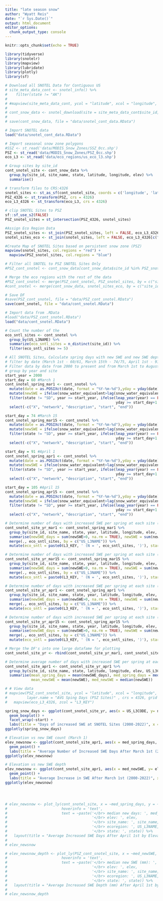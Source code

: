 ```yaml
---
title: "late season snow"
author: "Wyatt Reis"
date: "`r Sys.Date()`"
output: html_document
editor_options: 
  chunk_output_type: console
---
```


```r

knitr::opts_chunk$set(echo = TRUE)

library(tidyverse)
library(snotelr)
library(mapview)
library(lubridate)
library(plotly)
library(sf)
```

```r
# Download all SNOTEL Data for Contiguous US
# site_meta_data_cont <- snotel_info() %>%
#    filter(state != "AK")
# 
# #mapview(site_meta_data_cont, ycol = "latitude", xcol = "longitude", crs = 4326, grid = FALSE)
# 
# cont_snow_data <- snotel_download(site = site_meta_data_cont$site_id, internal = TRUE)
# 
# save(cont_snow_data, file = "data/snotel_cont_data.RData")
```

```r
# Import SNOTEL data 
load("data/snotel_cont_data.RData")

# Import seasonal snow zone polygons
#SSZ <- st_read('data/MODIS_Snow_Zones/SSZ_0cc.shp')
PSZ <- st_read('data/MODIS_Snow_Zones/PSZ_0cc.shp') 
eco_L3 <- st_read('data/eco_regions/us_eco_l3.shp')
```

```r
# Group sites by site_id
cont_snotel_site <- cont_snow_data %>%
  group_by(site_id, site_name, state, latitude, longitude, elev) %>%
  summarise()

# transform files to CRS:4326
snotel_sites <- st_as_sf(cont_snotel_site, coords = c('longitude', 'latitude'), crs = 4326)
PSZ_4326 <- st_transform(PSZ, crs = 4326)
eco_L3_4326 <- st_transform(eco_L3, crs = 4326)

# clip SNOTEL Sites to PSZ
sf::sf_use_s2(FALSE)
PSZ_snotel_sites = st_intersection(PSZ_4326, snotel_sites)

#Assign Eco Region Data
PSZ_snotel_sites <- st_join(PSZ_snotel_sites, left = FALSE, eco_L3_4326[c("US_L3NAME", "US_L3CODE", "L3_KEY")])
snotel_sites_eco <- st_join(snotel_sites, left = FALSE, eco_L3_4326[c("US_L3NAME", "US_L3CODE", "L3_KEY")])

#Create Map of SNOTEL Sites based on persistent snow zone (PSZ)
mapview(snotel_sites, col.regions = "red") +
  mapview(PSZ_snotel_sites, col.regions = "blue")
```

```r
# Filter all SNOTEL to PSZ SNOTEL Sites Only
#PSZ_cont_snotel <- cont_snow_data[cont_snow_data$site_id %in% PSZ_snotel_sites$site_id,]

# Merge the eco regions with the rest of the data
#PSZ_cont_snotel <- merge(PSZ_cont_snotel, PSZ_snotel_sites, by = c("site_id", "site_name", "state", "elev"))
#cont_snotel <- merge(cont_snow_data, snotel_sites_eco, by = c("site_id", "site_name", "state", "elev"))

# Save DF
#save(PSZ_cont_snotel, file = "data/PSZ_cont_snotel.RData")
save(cont_snotel, file = "data/cont_snotel.RData")
```

```r
# Import data from .RData
#load("data/PSZ_cont_snotel.RData")
load("data/cont_snotel.RData")
```

```r
# Count the number of the 
eco_sntl_sites <- cont_snotel %>% 
  group_by(US_L3NAME) %>% 
  summarize(eco_sntl_sites = n_distinct(site_id)) %>% 
  filter(eco_sntl_sites >= 5)

# All SNOTEL Sites, Calculate spring days with new SWE and new SWE depth 
# filter by date (March 1st - 60/61, March 15th - 74/75, April 1st - 91/92, April 15th - 105/106, August 1st - 243/244)
# Filter data by date from 2000 to present and from March 1st to August 1st
# group by year and site
start_year = 2000
start_day = 60 #March 1
cont_snotel_spring_mar1 <- cont_snotel %>%
  mutate(date = as.POSIXct(date, format = "%Y-%m-%d"),yday = yday(date), year = year(date)) %>%
  mutate(newSWE = ifelse(snow_water_equivalent>lag(snow_water_equivalent), snow_water_equivalent-lag(snow_water_equivalent), 0)) %>%
  filter(state != "SD", year >= start_year, ifelse(leap_year(year) == FALSE, yday >= start_day & yday <= 243, 
                                                   yday >= start_day+1 & yday <= 243+1)) %>% 
  select(-c("X", "network", "description", "start", "end"))

start_day = 74 #March 15
cont_snotel_spring_mar15 <- cont_snotel %>%
  mutate(date = as.POSIXct(date, format = "%Y-%m-%d"),yday = yday(date), year = year(date)) %>%
  mutate(newSWE = ifelse(snow_water_equivalent>lag(snow_water_equivalent), snow_water_equivalent-lag(snow_water_equivalent), 0)) %>%
  filter(state != "SD", year >= start_year, ifelse(leap_year(year) == FALSE, yday >= start_day & yday <= 243, 
                                                   yday >= start_day+1 & yday <= 243+1)) %>% 
  select(-c("X", "network", "description", "start", "end"))

start_day = 91 #April 1
cont_snotel_spring_apr1 <- cont_snotel %>%
  mutate(date = as.POSIXct(date, format = "%Y-%m-%d"),yday = yday(date), year = year(date)) %>%
  mutate(newSWE = ifelse(snow_water_equivalent>lag(snow_water_equivalent), snow_water_equivalent-lag(snow_water_equivalent), 0)) %>%
  filter(state != "SD", year >= start_year, ifelse(leap_year(year) == FALSE, yday >= start_day & yday <= 243, 
                                                   yday >= start_day+1 & yday <= 243+1)) %>% 
  select(-c("X", "network", "description", "start", "end"))

start_day = 105 #April 15
cont_snotel_spring_apr15 <- cont_snotel %>%
  mutate(date = as.POSIXct(date, format = "%Y-%m-%d"),yday = yday(date), year = year(date)) %>%
  mutate(newSWE = ifelse(snow_water_equivalent>lag(snow_water_equivalent)+3, snow_water_equivalent-lag(snow_water_equivalent), 0)) %>%
  filter(state != "SD", year >= start_year, ifelse(leap_year(year) == FALSE, yday >= start_day & yday <= 243, 
                                                   yday >= start_day+1 & yday <= 243+1)) %>% 
  select(-c("X", "network", "description", "start", "end"))
```

```r
# Determine number of days with increased SWE per spring at each site (YEARLY - March 1)
cont_snotel_site_yr_mar1 <- cont_snotel_spring_mar1 %>%
  group_by(site_id, site_name, state, year, latitude, longitude, elev, US_L3CODE, US_L3NAME, L3_KEY) %>%
  summarise(newSWE_days = sum(newSWE>0, na.rm = TRUE), newSWE = sum(newSWE, na.rm = TRUE)) %>% 
  merge(., eco_sntl_sites, by = c("US_L3NAME")) %>% 
  mutate(eco_sntl = paste0(L3_KEY, ' (N = ', eco_sntl_sites, ')'), start = "3/1")

# Determine number of days with increased SWE per spring at each site (YEARLY - March 15)
cont_snotel_site_yr_mar15 <- cont_snotel_spring_mar15 %>%
  group_by(site_id, site_name, state, year, latitude, longitude, elev, US_L3CODE, US_L3NAME, L3_KEY) %>%
  summarise(newSWE_days = sum(newSWE>0, na.rm = TRUE), newSWE = sum(newSWE, na.rm = TRUE)) %>% 
  merge(., eco_sntl_sites, by = c("US_L3NAME")) %>% 
  mutate(eco_sntl = paste0(L3_KEY, ' (N = ', eco_sntl_sites, ')'), start = "3/15")

# Determine number of days with increased SWE per spring at each site (YEARLY - April 1)
cont_snotel_site_yr_apr1 <- cont_snotel_spring_apr1 %>%
  group_by(site_id, site_name, state, year, latitude, longitude, elev, US_L3CODE, US_L3NAME, L3_KEY) %>%
  summarise(newSWE_days = sum(newSWE>0, na.rm = TRUE), newSWE = sum(newSWE, na.rm = TRUE)) %>% 
  merge(., eco_sntl_sites, by = c("US_L3NAME")) %>% 
  mutate(eco_sntl = paste0(L3_KEY, ' (N = ', eco_sntl_sites, ')'), start = "4/1")

# Determine number of days with increased SWE per spring at each site (YEARLY - April 1)
cont_snotel_site_yr_apr15 <- cont_snotel_spring_apr15 %>%
  group_by(site_id, site_name, state, year, latitude, longitude, elev, US_L3CODE, US_L3NAME, L3_KEY) %>%
  summarise(newSWE_days = sum(newSWE>0, na.rm = TRUE), newSWE = sum(newSWE, na.rm = TRUE)) %>% 
  merge(., eco_sntl_sites, by = c("US_L3NAME")) %>% 
  mutate(eco_sntl = paste0(L3_KEY, ' (N = ', eco_sntl_sites, ')'), start = "4/15")

# Merge the DF's into one large datafame for plotting
cont_snotel_site_yr <- rbind(cont_snotel_site_yr_mar1, cont_snotel_site_yr_mar15, cont_snotel_site_yr_apr1, cont_snotel_site_yr_apr15)

# Determine average number of days with increased SWE per spring at each site in the PSZ (SITE - March 1)
cont_snotel_site_apr1 <- cont_snotel_site_yr_apr1 %>%
  group_by(site_id, site_name, state, latitude, longitude, elev, US_L3CODE, US_L3NAME, L3_KEY, eco_sntl_sites, eco_sntl) %>%
  summarise(mean_spring_days = mean(newSWE_days), med_spring_days = median(newSWE_days),
            mean_newSWE = mean(newSWE), med_newSWE = median(newSWE))
```

```r
# # View data
# mapview(PSZ_cont_snotel_site, ycol = "latitude", xcol = "longitude", zcol = "med_spring_days",
#         layer.name = "AVG Sping Days (PSZ Sites)" , crs = 4326, grid = FALSE) +
#   mapview(eco_L3_4326, zcol = "L3_KEY")
```

```r

spring_snow_days <- ggplot(cont_snotel_site_yr, aes(x = US_L3CODE, y= newSWE_days, color = eco_sntl)) +
  geom_boxplot() +
  facet_wrap(~start) +
  labs(title = "Days of increased SWE at SNOTEL Sites (2000-2022)", x = "L3 Ecoregion Number", y = "Days of Increased SWE", color = "Ecoregions (Number of SNOTEL Sites)") 
ggplotly(spring_snow_days)
```

```r
# Elevation vs new SWE count (March 1)
elev_newsnow <- ggplot(cont_snotel_site_apr1, aes(x = med_spring_days, y= elev, color = eco_sntl)) +
  geom_point() +
  labs(title = "Average Number of Increased SWE Days After March 1st (2000-2022)", x = "Median Days of Increased SWE", y = "Elevation (m)", color = "Ecoregions (Number of SNOTEL Sites)")
ggplotly(elev_newsnow)

# Elevation vs new SWE depth
elev_newsnow <- ggplot(cont_snotel_site_apr1, aes(x = med_newSWE, y= elev, color = eco_sntl)) +
  geom_point() +
  labs(title = "Average Increase in SWE After March 1st (2000-2022)", x = "Median Depth of Increased SWE (mm)", y = "Elevation (m)", color = "Ecoregions (Number of SNOTEL Sites)")
ggplotly(elev_newsnow)




# elev_newsnow <- plot_ly(cont_snotel_site, x = ~med_spring_days, y = ~elev, color = ~US_L3NAME, type = 'scatter', mode = 'markers', 
#                         hoverinfo = 'text',
#                         text = ~paste('</br> median new days: ', med_spring_days,
#                                       '</br> elev: ', elev,
#                                       '</br> site_name: ', site_name,
#                                       '</br> ecoregion: ', US_L3NAME,
#                                       '</br> state: ', state)) %>% 
#   layout(title = "Average Increased SWE Days After April 1st by Elevation (2000-2022)")
#  
# elev_newsnow

# elev_newsnow_depth <- plot_ly(PSZ_cont_snotel_site, x = ~med_newSWE, y = ~elev, color = ~US_L3NAME, type = 'scatter', mode = 'markers', 
#                         hoverinfo = 'text',
#                         text = ~paste('</br> median new SWE (mm): ', med_newSWE,
#                                       '</br> elev: ', elev,
#                                       '</br> site_name: ', site_name,
#                                       '</br> ecoregion: ', US_L3NAME,
#                                       '</br> state: ', state)) %>% 
#   layout(title = "Average Increased SWE Depth (mm) After April 1st by Elevation (2000-2022)")
#  
# elev_newsnow_depth
```